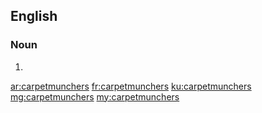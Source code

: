 ==English==

===Noun===
{{head|en}}

# {{plural of|carpetmuncher}}

[[ar:carpetmunchers]]
[[fr:carpetmunchers]]
[[ku:carpetmunchers]]
[[mg:carpetmunchers]]
[[my:carpetmunchers]]